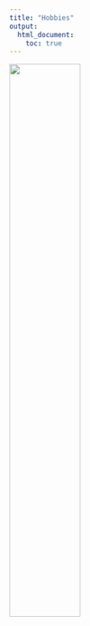 ```yaml
---
title: "Hobbies"
output: 
  html_document:
    toc: true
---
```


<img src ="images/hobby.jpeg" position="center" style="width:50%">

